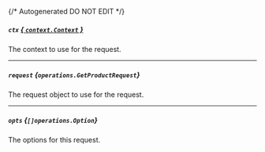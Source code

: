 {/* Autogenerated DO NOT EDIT  */}

##### `ctx` [*{ `context.Context` }*](https://pkg.go.dev/context#Context)
The context to use for the request.

---
##### `request` *{`operations.GetProductRequest`}*
The request object to use for the request.
<Collapsible openLabel={Labels.showProperties} closeLabel={Labels.hideProperties}>
    <GetProductRequest/>
</Collapsible>

---
##### `opts` *{`[]operations.Option`}*
The options for this request.



